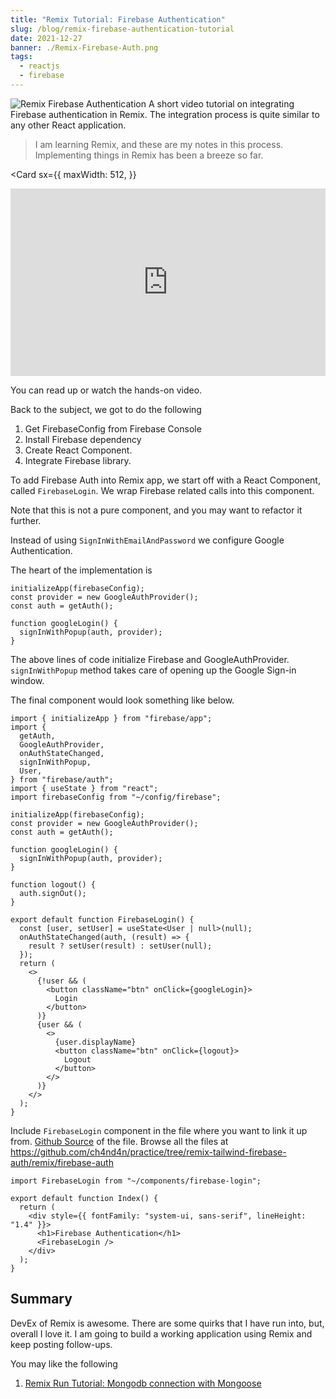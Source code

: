 ```yaml
---
title: "Remix Tutorial: Firebase Authentication"
slug: /blog/remix-firebase-authentication-tutorial
date: 2021-12-27
banner: ./Remix-Firebase-Auth.png
tags:
  - reactjs
  - firebase
---
```



![Remix Firebase Authentication](./Remix-Firebase-Auth.png)
A short video tutorial on integrating Firebase authentication
in Remix. The integration process is quite similar to any other
React application.

> I am learning Remix, and these are my notes
> in this process. Implementing things in Remix has been a breeze
> so far.

<Card
  sx={{
    maxWidth: 512,
  }}
>
  <iframe
    width="100%"
    height="300px"
    src="https://www.youtube.com/embed/7rLTDrMfHnk"
    frameborder="0"
    allow="accelerometer; picture-in-picture"
    allowfullscreen
  ></iframe>
</Card>

You can read up or watch the hands-on video.

Back to the subject, we got to do the following

1. Get FirebaseConfig from Firebase Console
2. Install Firebase dependency
3. Create React Component.
4. Integrate Firebase library.

To add Firebase Auth into Remix app, we start off with a
React Component, called `FirebaseLogin`. We wrap Firebase
related calls into this component.

Note that this is not a pure component, and you may want to
refactor it further.

Instead of using `SignInWithEmailAndPassword` we configure Google Authentication.

The heart of the implementation is

```tsx
initializeApp(firebaseConfig);
const provider = new GoogleAuthProvider();
const auth = getAuth();

function googleLogin() {
  signInWithPopup(auth, provider);
}
```

The above lines of code initialize Firebase and GoogleAuthProvider.
`signInWithPopup` method takes care of opening up the Google Sign-in window.

The final component would look something like below.

```tsx:title=firebase-login.tsx
import { initializeApp } from "firebase/app";
import {
  getAuth,
  GoogleAuthProvider,
  onAuthStateChanged,
  signInWithPopup,
  User,
} from "firebase/auth";
import { useState } from "react";
import firebaseConfig from "~/config/firebase";

initializeApp(firebaseConfig);
const provider = new GoogleAuthProvider();
const auth = getAuth();

function googleLogin() {
  signInWithPopup(auth, provider);
}

function logout() {
  auth.signOut();
}

export default function FirebaseLogin() {
  const [user, setUser] = useState<User | null>(null);
  onAuthStateChanged(auth, (result) => {
    result ? setUser(result) : setUser(null);
  });
  return (
    <>
      {!user && (
        <button className="btn" onClick={googleLogin}>
          Login
        </button>
      )}
      {user && (
        <>
          {user.displayName}
          <button className="btn" onClick={logout}>
            Logout
          </button>
        </>
      )}
    </>
  );
}
```

Include `FirebaseLogin` component in the file where you want
to link it up from. [Github Source](https://github.com/ch4nd4n/practice/blob/remix-tailwind-firebase-auth/remix/firebase-auth/app/components/firebase-login.tsx) of the file. Browse
all the files at https://github.com/ch4nd4n/practice/tree/remix-tailwind-firebase-auth/remix/firebase-auth

```tsx
import FirebaseLogin from "~/components/firebase-login";

export default function Index() {
  return (
    <div style={{ fontFamily: "system-ui, sans-serif", lineHeight: "1.4" }}>
      <h1>Firebase Authentication</h1>
      <FirebaseLogin />
    </div>
  );
}
```

## Summary

DevEx of Remix is awesome. There are some quirks that I have run into,
but, overall I love it. I am going to build a working application using
Remix and keep posting follow-ups.

You may like the following

1. [Remix Run Tutorial: Mongodb connection with Mongoose](/blog/remix-run-mongodb-tutorial)
